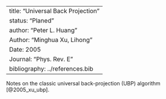 
---
title: "Universal Back Projection"
status: "Planed"
author: "Peter L. Huang"
Author: "Minghua Xu, Lihong"
Date: 2005
Journal: "Phys. Rev. E"
bibliography: ../references.bib
---

Notes on the classic universal back-projection (UBP) algorithm [@2005_xu_ubp].